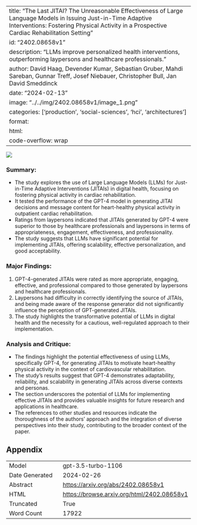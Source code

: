 
---
title: "The Last JITAI? The Unreasonable Effectiveness of Large Language Models in Issuing Just-in-Time Adaptive Interventions: Fostering Physical Activity in a Prospective Cardiac Rehabilitation Setting"
id: "2402.08658v1"
description: "LLMs improve personalized health interventions, outperforming laypersons and healthcare professionals."
author: David Haag, Devender Kumar, Sebastian Gruber, Mahdi Sareban, Gunnar Treff, Josef Niebauer, Christopher Bull, Jan David Smeddinck
date: "2024-02-13"
image: "../../img/2402.08658v1/image_1.png"
categories: ['production', 'social-sciences', 'hci', 'architectures']
format:
  html:
    code-overflow: wrap
---

![](../../img/2402.08658v1/image_1.png)

### Summary:
- The study explores the use of Large Language Models (LLMs) for Just-in-Time Adaptive Interventions (JITAIs) in digital health, focusing on fostering physical activity in cardiac rehabilitation.
- It tested the performance of the GPT-4 model in generating JITAI decisions and message content for heart-healthy physical activity in outpatient cardiac rehabilitation.
- Ratings from laypersons indicated that JITAIs generated by GPT-4 were superior to those by healthcare professionals and laypersons in terms of appropriateness, engagement, effectiveness, and professionality.
- The study suggests that LLMs have significant potential for implementing JITAIs, offering scalability, effective personalization, and good acceptability.

### Major Findings:
1. GPT-4-generated JITAIs were rated as more appropriate, engaging, effective, and professional compared to those generated by laypersons and healthcare professionals.
2. Laypersons had difficulty in correctly identifying the source of JITAIs, and being made aware of the response generator did not significantly influence the perception of GPT-generated JITAIs.
3. The study highlights the transformative potential of LLMs in digital health and the necessity for a cautious, well-regulated approach to their implementation.

### Analysis and Critique:
- The findings highlight the potential effectiveness of using LLMs, specifically GPT-4, for generating JITAIs to motivate heart-healthy physical activity in the context of cardiovascular rehabilitation.
- The study's results suggest that GPT-4 demonstrates adaptability, reliability, and scalability in generating JITAIs across diverse contexts and personas.
- The section underscores the potential of LLMs for implementing effective JITAIs and provides valuable insights for future research and applications in healthcare.
- The references to other studies and resources indicate the thoroughness of the authors' approach and the integration of diverse perspectives into their study, contributing to the broader context of the paper.

## Appendix

|          |          |
|----------|----------|
| Model     | gpt-3.5-turbo-1106       |
| Date Generated     | 2024-02-26       |
| Abstract | [https://arxiv.org/abs/2402.08658v1](https://arxiv.org/abs/2402.08658v1)        |
| HTML     | [https://browse.arxiv.org/html/2402.08658v1](https://browse.arxiv.org/html/2402.08658v1)       |
| Truncated       | True       |
| Word Count       | 17922       |